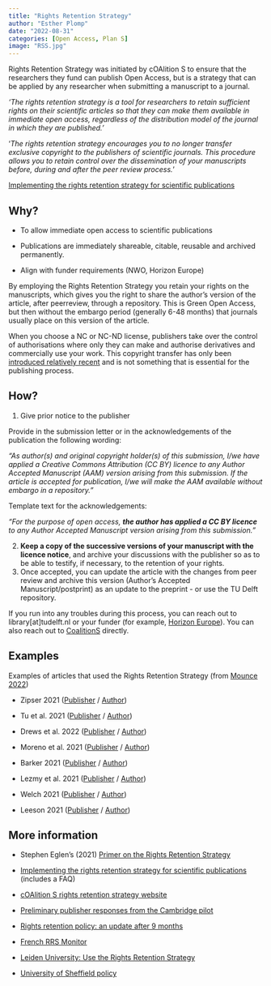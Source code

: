 ```yaml
---
title: "Rights Retention Strategy"
author: "Esther Plomp"
date: "2022-08-31"
categories: [Open Access, Plan S]
image: "RSS.jpg"
---
```


Rights Retention Strategy was initiated by cOAlition S to ensure that the researchers they fund can publish Open Access, but is a strategy that can be applied by any researcher when submitting a manuscript to a journal.

::: callout-note
*'The rights retention strategy is a tool for researchers to retain sufficient rights on their scientific articles so that they can make them available in immediate open access, regardless of the distribution model of the journal in which they are published.'*

'*The rights retention strategy encourages you to no longer transfer exclusive copyright to the publishers of scientific journals. This procedure allows you to retain control over the dissemination of your manuscripts before, during and after the peer review process.*'

[Implementing the rights retention strategy for scientific publications](https://www.ouvrirlascience.fr/implementing-the-rights-retention-strategy-for-scientific-publications/)
:::

## Why?

-   To allow immediate open access to scientific publications

-   Publications are immediately shareable, citable, reusable and archived permanently.

-   Align with funder requirements (NWO, Horizon Europe)

By employing the Rights Retention Strategy you retain your rights on the manuscripts, which gives you the right to share the author's version of the article, after peerreview, through a repository. This is Green Open Access, but then without the embargo period (generally 6-48 months) that journals usually place on this version of the article.

When you choose a NC or NC-ND license, publishers take over the control of authorisations where only they can make and authorise derivatives and commercially use your work. This copyright transfer has only been [introduced relatively recent](https://blogs.lse.ac.uk/impactofsocialsciences/2019/06/03/what-the-history-of-copyright-in-academic-publishing-tells-us-about-open-research/) and is not something that is essential for the publishing process.

## How?

1.  Give prior notice to the publisher

Provide in the submission letter or in the acknowledgements of the publication the following wording:

*"As author(s) and original copyright holder(s) of this submission, I/we have applied a Creative Commons Attribution (CC BY) licence to any Author Accepted Manuscript (AAM) version arising from this submission. If the article is accepted for publication, I/we will make the AAM available without embargo in a repository."*

Template text for the acknowledgements:

*"For the purpose of open access, **the author has applied a CC BY licence** to any Author Accepted Manuscript version arising from this submission."*

2.  **Keep a copy of the successive versions of your manuscript with the licence notice**, and archive your discussions with the publisher so as to be able to testify, if necessary, to the retention of your rights.
3.  Once accepted, you can update the article with the changes from peer review and archive this version (Author's Accepted Manuscript/postprint) as an update to the preprint - or use the TU Delft repository.

If you run into any troubles during this process, you can reach out to library\[at\]tudelft.nl or your funder (for example, [Horizon Europe](https://ec.europa.eu/info/research-and-innovation/contact/research-enquiry-service_en)). You can also reach out to [CoalitionS](info@coalition-s.org) directly.

## Examples

Examples of articles that used the Rights Retention Strategy (from [Mounce 2022](https://doi.org/10.5281/zenodo.7030990))

-   Zipser 2021 ([Publisher](https://doi.org/10.19272%2F202020501003) / [Author](https://www.ncbi.nlm.nih.gov/pmc/articles/PMC7610590/))

-   Tu et al. 2021 ([Publisher](https://doi.org/10.1177/14644207211010836) / [Author](https://aran.library.nuigalway.ie/handle/10379/16760))

-   Drews et al. 2022 ([Publisher](https://doi.org/10.1038/s41586-022-04789-9) / [Author](https://europepmc.org/article/MED/35705807))

-   Moreno et al. 2021 ([Publisher](https://doi.org/10.1038/s41388-021-01748-y) / [Author](https://europepmc.org/article/MED/33742126))

-   Barker 2021 ([Publisher](https://doi.org/10.1002/mdc3.13314) / [Author](https://europepmc.org/article/MED/34765685))

-   Lezmy et al. 2021 ([Publisher](https://doi.org/10.1016/j.neuropharm.2021.108727) / [Author](https://discovery.ucl.ac.uk/id/eprint/10131970/))

-   Welch 2021 ([Publisher](https://doi.org/10.1080/01459740.2021.1961247) / [Author](https://europepmc.org/article/MED/34383573))

-   Leeson 2021 ([Publisher](https://doi.org/10.1021/acs.jmedchem.1c00416) / [Author](https://europepmc.org/article/MED/33983732))

## **More information**

-   Stephen Eglen's (2021) [Primer on the Rights Retention Strategy](http://doi.org/10.5281/zenodo.4668132)

-   [Implementing the rights retention strategy for scientific publications](https://www.ouvrirlascience.fr/implementing-the-rights-retention-strategy-for-scientific-publications/) (includes a FAQ)

-   [cOAlition S rights retention strategy website](https://www.coalition-s.org/resources/rights-retention-strategy/)

-   [Preliminary publisher responses from the Cambridge pilot](https://unlockingresearch-blog.lib.cam.ac.uk/?p=3361)

-   [Rights retention policy: an update after 9 months](https://libraryblogs.is.ed.ac.uk/openscholarship/2022/10/14/rights-retention-policy-an-update-after-9-months/)

-   [French RRS Monitor](https://ml4rrieu.github.io/rrs/)

-   [Leiden University: Use the Rights Retention Strategy](https://www.digitalscholarshipleiden.nl/articles/use-the-rights-retention-strategy-publish-with-a-publisher-while-retaining-sufficient-rights-for-full-open-access)

-   [University of Sheffield policy](https://www.researchprofessional.com/0/rr/news/uk/universities/2023/1/University-of-Sheffield-approves-policies-to-bolster-open-research.html)
